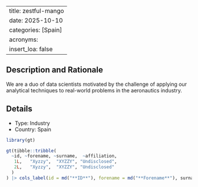 
---
title: zestful-mango
date: 2025-10-10
categories: [Spain]
acronyms:
  insert_loa: false
---

## Description and Rationale

We are a duo of data scientists motivated by the challenge of applying our analytical techniques to real-world problems in the aeronautics industry.

## Details

* Type: Industry
* Country: Spain

```r
library(gt)

gt(tibble::tribble(
  ~id, ~forename, ~surname,  ~affiliation,
   1L,   "Xyzzy",  "XYZZY", "Undisclosed",
   2L,   "Xyzzy",  "XYZZY", "Undisclosed"
  )
) |> cols_label(id = md("**ID**"), forename = md("**Forename**"), surname ~ md("**Surname**"), affiliation ~ md("**Affiliation**"))
```
